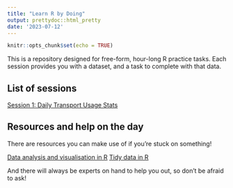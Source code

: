 ```yaml
---
title: "Learn R by Doing"
output: prettydoc::html_pretty
date: '2023-07-12'
---
```


```r
knitr::opts_chunk$set(echo = TRUE)
```

This is a repository designed for free-form, hour-long R practice tasks. Each session provides you with a dataset, and a task to complete with that data.

## List of sessions

[Session 1: Daily Transport Usage Stats](/daily_usage_data.html)

## Resources and help on the day

There are resources you can make use of if you're stuck on something!

[Data analysis and visualisation in R](https://department-for-transport.github.io/intro_R/)
[Tidy data in R](https://department-for-transport.github.io/tidy_data_workshop/)

And there will always be experts on hand to help you out, so don't be afraid to ask!

